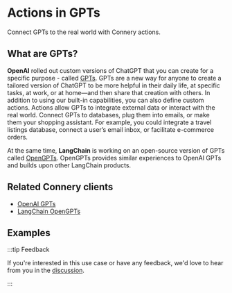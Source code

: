 
# Actions in GPTs

Connect GPTs to the real world with Connery actions.

## What are GPTs?

**OpenAI** rolled out custom versions of ChatGPT that you can create for a specific purpose - called [GPTs](https://openai.com/blog/introducing-gpts).
GPTs are a new way for anyone to create a tailored version of ChatGPT to be more helpful in their daily life, at specific tasks, at work, or at home—and then share that creation with others.
In addition to using our built-in capabilities, you can also define custom actions.
Actions allow GPTs to integrate external data or interact with the real world.
Connect GPTs to databases, plug them into emails, or make them your shopping assistant.
For example, you could integrate a travel listings database, connect a user’s email inbox, or facilitate e-commerce orders.

At the same time, **LangChain** is working on an open-source version of GPTs called [OpenGPTs](https://github.com/langchain-ai/opengpts).
OpenGPTs provides similar experiences to OpenAI GPTs and builds upon other LangChain products.

## Related Connery clients

- [OpenAI GPTs](/docs/clients/openai/gpt)
- [LangChain OpenGPTs](/docs/clients/langchain/opengpts)

## Examples

<DocCardList />

:::tip Feedback

If you're interested in this use case or have any feedback, we'd love to hear from you in the [discussion](https://github.com/connery-io/connery/discussions/82).

:::
